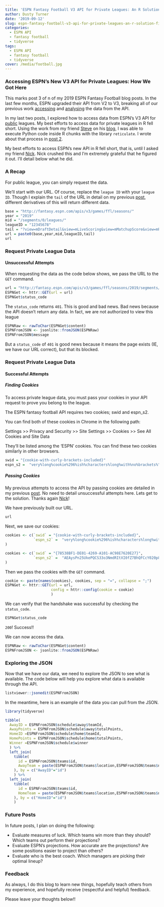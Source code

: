 ```yaml
---
title: 'ESPN Fantasy Football V3 API for Private Leagues: An R Solution (Finally!)'
author: Dusty Turner
date: '2019-09-12'
slug: espn-fantasy-football-v3-api-for-private-leagues-an-r-solution-finally
categories:
  - ESPN API
  - fantasy football
  - tidyverse
tags:
  - ESPN API
  - fantasy football
  - tidyverse
cover: /media/football.jpg
---
```


### Accessing ESPN's New V3 API for Private Leagues: How We Got Here

This marks post 3 of n of my 2019 ESPN Fantasy Football blog posts.  In the last few months, ESPN upgraded their API from V2 to V3, breaking all of our previous work [accessing](https://dusty-turner.netlify.com/post/espn-yahoo-api-navigation/) and [analysing](https://dusty-turner.netlify.com/post/mathlete-fantasy-football-analysis2018/) the data from the API.

In my last two posts, I explored how to access data from ESPN's V3 API for [public](https://dusty-turner.netlify.com/post/espn-fantasy-football-v3-api-an-r-solution/) leagues.  My best efforts to access data for private leagues in R fell short.  Using the work from my friend [Steve](https://twitter.com/thestevemo) on his [blog](https://stmorse.github.io/journal/espn-fantasy-v3.html), I was able to execute Python code inside R chunks with the library `reticulate`.  I wrote about that process in [post 2](https://dusty-turner.netlify.com/post/espn-fantasy-football-v3-api-an-r-solution/). 

My best efforts to access ESPN's new API in R fell short, that is, until I asked my friend [Nick](https://twitter.com/nickryanpaul).  Nick crushed this and I'm extremely grateful that he figured it out.  I'll detail below what he did.

### A Recap

For public league, you can simply request the data.

We'll start with our URL.  Of course, replace the `league ID` with your `league ID`.  Though I explain the `tail` of the URL in detail on my previous [post](https://dusty-turner.netlify.com/post/espn-fantasy-football-v3-api-an-r-solution/), different derivatives of this will return different data.  

```r
base = "http://fantasy.espn.com/apis/v3/games/ffl/seasons/"
year = "2019"
mid = "/segments/0/leagues/"
leagueID = "12345678"
tail = "?view=mDraftDetail&view=mLiveScoring&view=mMatchupScore&view=mPendingTransactions&view=mPositionalRatings&view=mSettings&view=mTeam&view=modular&view=mNav&view=mMatchupScore"
url = paste0(base,year,mid,leagueID,tail)
url
```

### Request Private League Data

#### Unsuccessful Attempts

When requesting the data as the code below shows, we pass the URL to the `GET` command.  

```r
url = "http://fantasy.espn.com/apis/v3/games/ffl/seasons/2019/segments/0/leagues/89417258?view=mDraftDetail&view=mLiveScoring&view=mMatchupScore&view=mPendingTransactions&view=mPositionalRatings&view=mSettings&view=mTeam&view=modular&view=mNav&view=mMatchupScore&scoringPeriodId=1"
ESPNGet <- httr::GET(url = url)
ESPNGet$status_code
```

The `status_code` returns `401`.  This is good and bad news.  Bad news because the API doesn't return any data.  In fact, we are not authorized to view this league

```r
ESPNRaw <- rawToChar(ESPNGet$content)
ESPNFromJSON <- jsonlite::fromJSON(ESPNRaw)
ESPNFromJSON$message
```

But a `status_code` of `401` is good news because it means the page exists (IE, we have our URL correct), but that its blocked.  

### Request Private League Data

#### Successful Attempts

##### Finding Cookies

To access private league data, you must pass your cookies in your API request to prove you belong to the league.  

The ESPN fantasy football API requires two cookies; swid and espn_s2.

You can find both of these cookies in Chrome in the following path:

Settings >> Privacy and Security >> Site Settings >> Cookies >> See All Cookies and Site Data

They’ll be listed among the ‘ESPN’ cookies. You can find these two cookies similarly in other browsers.

```r
swid = "{cookie-with-curly-brackets-included}"
espn_s2 =  "very%long%cookie%296%ish%characters%long%with%no%brackets%"
```

##### Passing Cookies

My previous attempts to access the API by passing cookies are detailed in my previous [post](https://dusty-turner.netlify.com/post/espn-fantasy-football-v3-api-for-private-leagues-python-through-r/).  No need to detail unsuccessful attempts here.  Lets get to the solution.  Thanks again [Nick](https://twitter.com/nickryanpaul)!

We have previously built our URL.  

```r
url
```

Next, we save our cookies:

```r
cookies <- c(`swid` = "{cookie-with-curly-brackets-included}",
             `espn_s2` =  "very%long%cookie%296%ish%characters%long%with%no%brackets%"
)
```

```r
cookies <- c(`swid` = "{78538BF1-DE01-4269-A101-AC98E7620E27}",
             `espn_s2` =  "AEAysPn25UkePQCS33o3NmdRItXI0fZ7BhQFCcY020p8yCq0CDJGrlvuqAxjP42wn%2F8YZymuQOcG94GHEtkIIHnU7BWfQr6cpEKQXkcev7zKxEWiRf57PlIPEsWqIIm72dSmnL4dxW8TYufPzrIbiNZvtU0cYnLBV3nw1CAmc%2BGwghKIqRy7qPMCsSN13WibU5BHxVfxjkRttkE5Yd27cP8vAbndYor2P2FZrR%2BPVbRGThNIL8XuEJBw2rLmhqmc6tQA%2BGeNNh9dXrySFJHm72TY"
)
```

Then we pass the cookies with the `GET` command.

```r
cookie <- paste(names(cookies), cookies, sep = "=", collapse = ";")
ESPNGet <- httr::GET(url = url, 
                     config = httr::config(cookie = cookie)
                     )
```

We can verify that the handshake was successful by checking the `status_code`.

```r
ESPNGet$status_code
```

`200`! Success!!

We can now access the data.

```r
ESPNRaw <- rawToChar(ESPNGet$content)
ESPNFromJSON <- jsonlite::fromJSON(ESPNRaw)
```

### Exploring the JSON

Now that we have our data, we need to explore the JSON to see what is available.  The code below will help you explore what data is available through the API.

```r
listviewer::jsonedit(ESPNFromJSON)
```

In the meantime, here is an example of the data you can pull from the JSON.

```r
library(tidyverse)

tibble(
  AwayID = ESPNFromJSON$schedule$away$teamId,
  AwayPoints = ESPNFromJSON$schedule$away$totalPoints,
  HomeID =ESPNFromJSON$schedule$home$teamId,
  HomePoints = ESPNFromJSON$schedule$home$totalPoints,
  Winner =ESPNFromJSON$schedule$winner
  ) %>%
  left_join(
    tibble(
      id = ESPNFromJSON$teams$id,
      AwayTeam = paste(ESPNFromJSON$teams$location,ESPNFromJSON$teams$nickname)
    ), by = c("AwayID"="id")
    ) %>%
  left_join(
    tibble(
      id = ESPNFromJSON$teams$id,
      HomeTeam = paste(ESPNFromJSON$teams$location,ESPNFromJSON$teams$nickname)
    ), by = c("HomeID"="id")
    ) 
```

### Future Posts

In future posts, I plan on doing the following:

- Evaluate measures of luck.  Which teams win more than they should?  Which teams out perform their projections?
- Evaluate ESPN's projections.  How accurate are the projections? Are some positions easier to project than others?
- Evaluate who is the best coach.  Which managers are picking their optimal lineup?

### Feedback

As always, I do this blog to learn new things, hopefully teach others from my experience, and hopefully receive (respectful and helpful) feedback.  

Please leave your thoughts below!!